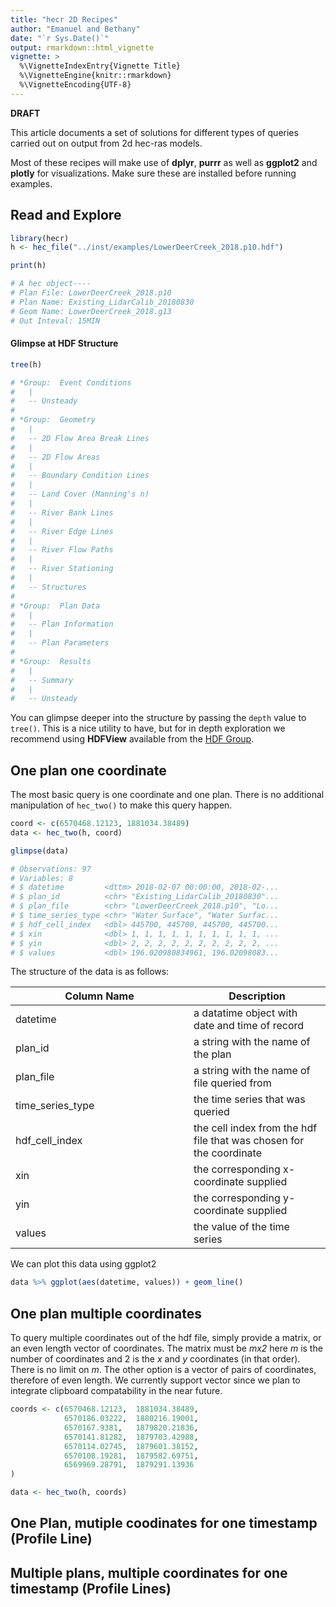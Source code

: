 ```yaml
---
title: "hecr 2D Recipes"
author: "Emanuel and Bethany"
date: "`r Sys.Date()`"
output: rmarkdown::html_vignette
vignette: >
  %\VignetteIndexEntry{Vignette Title}
  %\VignetteEngine{knitr::rmarkdown}
  %\VignetteEncoding{UTF-8}
---
```


**DRAFT**

This article documents a set of solutions for different types of queries 
carried out on output from 2d hec-ras models. 

Most of these recipes will make use of **dplyr**, **purrr** as well as **ggplot2** and **plotly** for visualizations. Make sure these are installed before running examples.


## Read and Explore 

```r
library(hecr)
h <- hec_file("../inst/examples/LowerDeerCreek_2018.p10.hdf")

print(h)

# A hec object----
# Plan File: LowerDeerCreek_2018.p10 
# Plan Name: Existing_LidarCalib_20180830 
# Geom Name: LowerDeerCreek_2018.g13 
# Out Inteval: 15MIN 
```

#### Glimpse at HDF Structure

```r
tree(h)

# *Group:  Event Conditions 
# 	|
# 	-- Unsteady 
# 
# *Group:  Geometry 
# 	|
# 	-- 2D Flow Area Break Lines 
# 	|
# 	-- 2D Flow Areas 
# 	|
# 	-- Boundary Condition Lines 
# 	|
# 	-- Land Cover (Manning's n) 
# 	|
# 	-- River Bank Lines 
# 	|
# 	-- River Edge Lines 
# 	|
# 	-- River Flow Paths 
# 	|
# 	-- River Stationing 
# 	|
# 	-- Structures 
# 
# *Group:  Plan Data 
# 	|
# 	-- Plan Information 
# 	|
# 	-- Plan Parameters 
# 
# *Group:  Results 
# 	|
# 	-- Summary 
# 	|
# 	-- Unsteady 
```

You can glimpse deeper into the structure by passing the `depth` value to `tree()`. This is a nice utility to have, but for in depth exploration we 
recommend using **HDFView** available from the [HDF Group](https://www.hdfgroup.org/). 


## One plan one coordinate

The most basic query is one coordinate and one plan. There is no additional 
manipulation of `hec_two()` to make this query happen.

```r
coord <- c(6570468.12123, 1881034.38489)
data <- hec_two(h, coord)

glimpse(data)

# Observations: 97
# Variables: 8
# $ datetime         <dttm> 2018-02-07 00:00:00, 2018-02-...
# $ plan_id          <chr> "Existing_LidarCalib_20180830"...
# $ plan_file        <chr> "LowerDeerCreek_2018.p10", "Lo...
# $ time_series_type <chr> "Water Surface", "Water Surfac...
# $ hdf_cell_index   <dbl> 445700, 445700, 445700, 445700...
# $ xin              <dbl> 1, 1, 1, 1, 1, 1, 1, 1, 1, 1, ...
# $ yin              <dbl> 2, 2, 2, 2, 2, 2, 2, 2, 2, 2, ...
# $ values           <dbl> 196.020980834961, 196.02098083...
```

The structure of the data is as follows:

|Column Name      | Description |
|-----------------|-------------|
|datetime| a datatime object with date and time of record|
|plan_id          | a string with the name of the plan |
|plan_file        | a string with the name of file queried from |
|time_series_type | the time series that was queried |
|hdf_cell_index   | the cell index from the hdf file that was chosen for the coordinate |
|xin              | the corresponding x-coordinate supplied |
|yin              | the corresponding y-coordinate supplied |
|values           | the value of the time series |

We can plot this data using ggplot2

```r
data %>% ggplot(aes(datetime, values)) + geom_line()
```

## One plan multiple coordinates

To query multiple coordinates out of the hdf file, simply provide a matrix, or an even
length vector of coordinates. The matrix must be *mx2* here *m* is the number of coordinates and 2 is the *x* and *y* coordinates (in that order). There is no limit on *m*. The other option is a vector of pairs of
coordinates, therefore of even length. We currently support vector since we plan to integrate clipboard
compatability in the near future. 

```r
coords <- c(6570468.12123,	1881034.38489,
            6570186.03222,	1880216.19001,
            6570167.9381,	1879820.21836,
            6570141.81282,	1879703.42988,
            6570114.02745,	1879601.38152,
            6570108.19281,	1879582.69751,
            6569969.28791,	1879291.13936
)

data <- hec_two(h, coords)
```

## One Plan, mutiple coodinates for one timestamp (Profile Line)

## Multiple plans, multiple coordinates for one timestamp (Profile Lines)


























